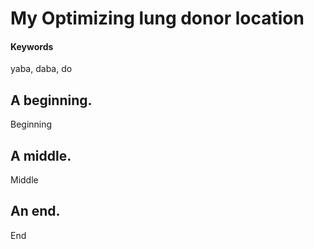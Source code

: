 # My Optimizing lung donor location

#### Keywords {-}

yaba, daba, do

## A beginning.

Beginning

## A middle.

Middle

## An end.

End
